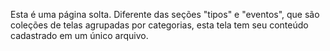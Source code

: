Esta é uma página solta. Diferente das seções "tipos" e "eventos", que são coleções de telas agrupadas por categorias, esta tela tem seu conteúdo cadastrado em um único arquivo.
